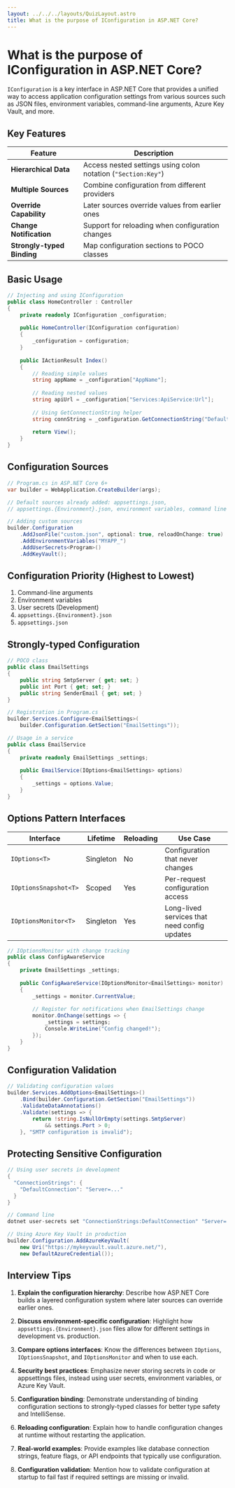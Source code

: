 ```yaml
---
layout: ../../../layouts/QuizLayout.astro
title: What is the purpose of IConfiguration in ASP.NET Core?
---
```


# What is the purpose of IConfiguration in ASP.NET Core?

`IConfiguration` is a key interface in ASP.NET Core that provides a unified way to access application configuration settings from various sources such as JSON files, environment variables, command-line arguments, Azure Key Vault, and more.

## Key Features

| Feature | Description |
|---------|-------------|
| **Hierarchical Data** | Access nested settings using colon notation (`"Section:Key"`) |
| **Multiple Sources** | Combine configuration from different providers |
| **Override Capability** | Later sources override values from earlier ones |
| **Change Notification** | Support for reloading when configuration changes |
| **Strongly-typed Binding** | Map configuration sections to POCO classes |

## Basic Usage

```csharp
// Injecting and using IConfiguration
public class HomeController : Controller
{
    private readonly IConfiguration _configuration;
    
    public HomeController(IConfiguration configuration)
    {
        _configuration = configuration;
    }
    
    public IActionResult Index()
    {
        // Reading simple values
        string appName = _configuration["AppName"];
        
        // Reading nested values
        string apiUrl = _configuration["Services:ApiService:Url"];
        
        // Using GetConnectionString helper
        string connString = _configuration.GetConnectionString("DefaultConnection");
        
        return View();
    }
}
```

## Configuration Sources

```csharp
// Program.cs in ASP.NET Core 6+
var builder = WebApplication.CreateBuilder(args);

// Default sources already added: appsettings.json, 
// appsettings.{Environment}.json, environment variables, command line

// Adding custom sources
builder.Configuration
    .AddJsonFile("custom.json", optional: true, reloadOnChange: true)
    .AddEnvironmentVariables("MYAPP_")
    .AddUserSecrets<Program>()
    .AddKeyVault();
```

## Configuration Priority (Highest to Lowest)

1. Command-line arguments
2. Environment variables
3. User secrets (Development)
4. `appsettings.{Environment}.json`
5. `appsettings.json`

## Strongly-typed Configuration

```csharp
// POCO class
public class EmailSettings
{
    public string SmtpServer { get; set; }
    public int Port { get; set; }
    public string SenderEmail { get; set; }
}

// Registration in Program.cs
builder.Services.Configure<EmailSettings>(
    builder.Configuration.GetSection("EmailSettings"));

// Usage in a service
public class EmailService
{
    private readonly EmailSettings _settings;
    
    public EmailService(IOptions<EmailSettings> options)
    {
        _settings = options.Value;
    }
}
```

## Options Pattern Interfaces

| Interface | Lifetime | Reloading | Use Case |
|-----------|----------|-----------|----------|
| `IOptions<T>` | Singleton | No | Configuration that never changes |
| `IOptionsSnapshot<T>` | Scoped | Yes | Per-request configuration access |
| `IOptionsMonitor<T>` | Singleton | Yes | Long-lived services that need config updates |

```csharp
// IOptionsMonitor with change tracking
public class ConfigAwareService
{
    private EmailSettings _settings;
    
    public ConfigAwareService(IOptionsMonitor<EmailSettings> monitor)
    {
        _settings = monitor.CurrentValue;
        
        // Register for notifications when EmailSettings change
        monitor.OnChange(settings => {
            _settings = settings;
            Console.WriteLine("Config changed!");
        });
    }
}
```

## Configuration Validation

```csharp
// Validating configuration values
builder.Services.AddOptions<EmailSettings>()
    .Bind(builder.Configuration.GetSection("EmailSettings"))
    .ValidateDataAnnotations()
    .Validate(settings => {
        return !string.IsNullOrEmpty(settings.SmtpServer) 
            && settings.Port > 0;
    }, "SMTP configuration is invalid");
```

## Protecting Sensitive Configuration

```csharp
// Using user secrets in development
{
  "ConnectionStrings": {
    "DefaultConnection": "Server=..."
  }
}

// Command line
dotnet user-secrets set "ConnectionStrings:DefaultConnection" "Server=..."

// Using Azure Key Vault in production
builder.Configuration.AddAzureKeyVault(
    new Uri("https://mykeyvault.vault.azure.net/"),
    new DefaultAzureCredential());
```

## Interview Tips

1. **Explain the configuration hierarchy**: Describe how ASP.NET Core builds a layered configuration system where later sources can override earlier ones.

2. **Discuss environment-specific configuration**: Highlight how `appsettings.{Environment}.json` files allow for different settings in development vs. production.

3. **Compare options interfaces**: Know the differences between `IOptions`, `IOptionsSnapshot`, and `IOptionsMonitor` and when to use each.

4. **Security best practices**: Emphasize never storing secrets in code or appsettings files, instead using user secrets, environment variables, or Azure Key Vault.

5. **Configuration binding**: Demonstrate understanding of binding configuration sections to strongly-typed classes for better type safety and IntelliSense.

6. **Reloading configuration**: Explain how to handle configuration changes at runtime without restarting the application.

7. **Real-world examples**: Provide examples like database connection strings, feature flags, or API endpoints that typically use configuration.

8. **Configuration validation**: Mention how to validate configuration at startup to fail fast if required settings are missing or invalid.

